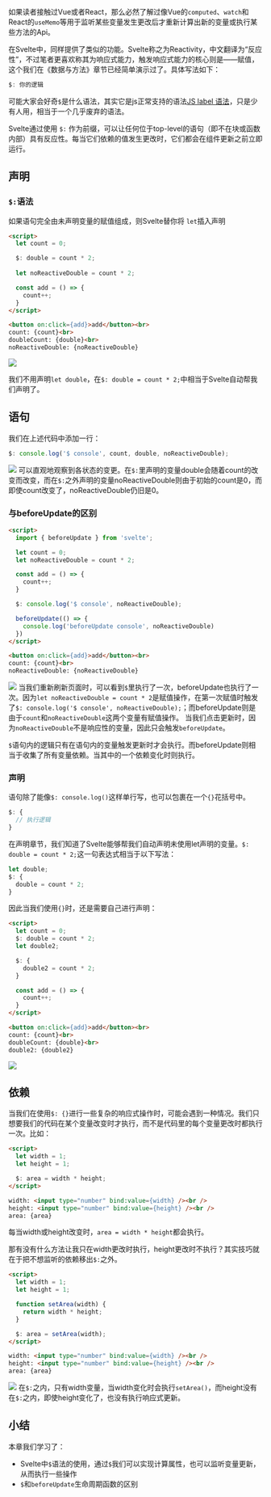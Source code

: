 如果读者接触过Vue或者React，那么必然了解过像Vue的`computed`、`watch`和React的`useMemo`等用于监听某些变量发生更改后才重新计算出新的变量或执行某些方法的Api。

在Svelte中，同样提供了类似的功能。Svelte称之为Reactivity，中文翻译为“反应性”，不过笔者更喜欢称其为响应式能力，触发响应式能力的核心则是——赋值，这个我们在《数据与方法》章节已经简单演示过了。具体写法如下：
```javascript
$: 你的逻辑
```

可能大家会好奇`$`是什么语法，其实它是js正常支持的语法[JS label 语法](https://developer.mozilla.org/en-US/docs/Web/JavaScript/Reference/Statements/label)，只是少有人用，相当于一个几乎废弃的语法。
  
Svelte通过使用 `$:` 作为前缀，可以让任何位于top-level的语句（即不在块或函数内部）具有反应性。每当它们依赖的值发生更改时，它们都会在组件更新之前立即运行。

## 声明

### `$:`语法

如果语句完全由未声明变量的赋值组成，则Svelte替你将 `let`插入声明
```html
<script>
  let count = 0;

  $: double = count * 2;
  
  let noReactiveDouble = count * 2;

  const add = () => {
    count++;
  }
</script>

<button on:click={add}>add</button><br>
count: {count}<br>
doubleCount: {double}<br>
noReactiveDouble: {noReactiveDouble}
```

![](/images/svelte/06-1.gif)

我们不用声明`let double`，在`$: double = count * 2;`中相当于Svelte自动帮我们声明了。

## 语句

我们在上述代码中添加一行：
```javascript
$: console.log('$ console', count, double, noReactiveDouble);
```

![](/images/svelte/06-2.gif)
可以直观地观察到各状态的变更。在`$:`里声明的变量double会随着count的改变而改变，而在`$:`之外声明的变量noReactiveDouble则由于初始的count是0，而即使count改变了，noReactiveDouble仍旧是0。

### 与beforeUpdate的区别

```html
<script>
  import { beforeUpdate } from 'svelte';

  let count = 0;
  let noReactiveDouble = count * 2;

  const add = () => {
    count++;
  }

  $: console.log('$ console', noReactiveDouble);

  beforeUpdate(() => {
    console.log('beforeUpdate console', noReactiveDouble)
  })
</script>

<button on:click={add}>add</button><br>
count: {count}<br>
noReactiveDouble: {noReactiveDouble}
```

![](/images/svelte/06-3.gif)
当我们重新刷新页面时，可以看到`$`里执行了一次，beforeUpdate也执行了一次。因为`let noReactiveDouble = count * 2`是赋值操作，在第一次赋值时触发了`$: console.log('$ console', noReactiveDouble);`；而beforeUpdate则是由于`count`和`noReactiveDouble`这两个变量有赋值操作。
当我们点击更新时，因为`noReactiveDouble`不是响应性的变量，因此只会触发`beforeUpdate`。

`$`语句内的逻辑只有在语句内的变量触发更新时才会执行。而beforeUpdate则相当于收集了所有变量依赖。当其中的一个依赖变化时则执行。

### 声明

语句除了能像`$: console.log()`这样单行写，也可以包裹在一个`{}`花括号中。
```javascript
$: {
  // 执行逻辑
}
```

在声明章节，我们知道了Svelte能够帮我们自动声明未使用let声明的变量。`$: double = count * 2;`这一句表达式相当于以下写法：
```javascript
let double;
$: {
  double = count * 2;
}
```

因此当我们使用`{}`时，还是需要自己进行声明：
```html
<script>
  let count = 0;
  $: double = count * 2;
  let double2;

  $: {
    double2 = count * 2;
  }

  const add = () => {
    count++;
  }
</script>

<button on:click={add}>add</button><br>
count: {count}<br>
doubleCount: {double}<br>
double2: {double2}
```

![](/images/svelte/06-4.gif)

## 依赖

当我们在使用`$: {}`进行一些复杂的响应式操作时，可能会遇到一种情况。我们只想要我们的代码在某个变量改变时才执行，而不是代码里的每个变量更改时都执行一次。比如：
```html
<script>
  let width = 1;
  let height = 1;

  $: area = width * height;
</script>

width: <input type="number" bind:value={width} /><br />
height: <input type="number" bind:value={height} /><br />
area: {area}
```
每当width或height改变时，`area = width * height`都会执行。

那有没有什么方法让我只在width更改时执行，height更改时不执行？其实技巧就在于把不想监听的依赖移出`$:`之外。

```html
<script>
  let width = 1;
  let height = 1;

  function setArea(width) {
    return width * height;
  }

  $: area = setArea(width);
</script>

width: <input type="number" bind:value={width} /><br />
height: <input type="number" bind:value={height} /><br />
area: {area}
```

![](/images/svelte/06-5.gif)
在`$:`之内，只有width变量，当width变化时会执行`setArea()`，而height没有在`$:`之内，即使height变化了，也没有执行响应式更新。

## 小结
本章我们学习了：
- Svelte中`$`语法的使用，通过`$`我们可以实现计算属性，也可以监听变量更新，从而执行一些操作
- `$`和`beforeUpdate`生命周期函数的区别

